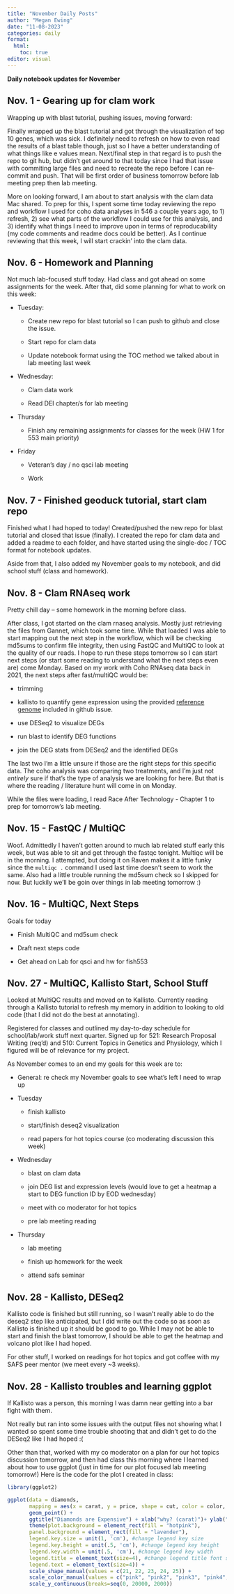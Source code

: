 ```yaml
---
title: "November Daily Posts"
author: "Megan Ewing"
date: "11-08-2023"
categories: daily
format: 
  html:
    toc: true
editor: visual
---
```


**Daily notebook updates for November**

## Nov. 1 - Gearing up for clam work

Wrapping up with blast tutorial, pushing issues, moving forward:

Finally wrapped up the blast tutorial and got through the visualization of top 10 genes, which was sick. I definitely need to refresh on how to even read the results of a blast table though, just so I have a better understanding of what things like e values mean. Next/final step in that regard is to push the repo to git hub, but didn't get around to that today since I had that issue with commiting large files and need to recreate the repo before I can re-commit and push. That will be first order of business tomorrow before lab meeting prep then lab meeting.

More on looking forward, I am about to start analysis with the clam data Mac shared. To prep for this, I spent some time today reviewing the repo and workflow I used for coho data analyses in 546 a couple years ago, to 1) refresh, 2) see what parts of the workflow I could use for this analysis, and 3) identify what things I need to improve upon in terms of reproducability (my code comments and readme docs could be better). As I continue reviewing that this week, I will start crackin' into the clam data.

## Nov. 6 - Homework and Planning

Not much lab-focused stuff today. Had class and got ahead on some assignments for the week. After that, did some planning for what to work on this week:

-   Tuesday:

    -   Create new repo for blast tutorial so I can push to github and close the issue.

    -   Start repo for clam data

    -   Update notebook format using the TOC method we talked about in lab meeting last week

-   Wednesday:

    -   Clam data work

    -   Read DEI chapter/s for lab meeting

-   Thursday

    -   Finish any remaining assignments for classes for the week (HW 1 for 553 main priority)

-   Friday

    -   Veteran's day / no qsci lab meeting

    -   Work

## Nov. 7 - Finished geoduck tutorial, start clam repo

Finished what I had hoped to today! Created/pushed the new repo for blast tutorial and closed that issue (finally). I created the repo for clam data and added a readme to each folder, and have started using the single-doc / TOC format for notebook updates.

Aside from that, I also added my November goals to my notebook, and did school stuff (class and homework).

## Nov. 8 - Clam RNAseq work

Pretty chill day -- some homework in the morning before class.

After class, I got started on the clam rnaseq analysis. Mostly just retrieving the files from Gannet, which took some time. While that loaded I was able to start mapping out the next step in the workflow, which will be checking md5sums to confirm file integrity, then using FastQC and MultiQC to look at the quality of our reads. I hope to run these steps tomorrow so I can start next steps (or start some reading to understand what the next steps even are) come Monday. Based on my work with Coho RNAseq data back in 2021, the next steps after fast/multiQC would be:

-   trimming

-   kallisto to quantify gene expression using the provided [reference genome](https://github.com/RobertsLab/resources/issues/1748) included in github issue.

-   use DESeq2 to visualize DEGs

-   run blast to identify DEG functions

-   join the DEG stats from DESeq2 and the identified DEGs

The last two I'm a little unsure if those are the right steps for this specific data. The coho analysis was comparing two treatments, and I'm just not *entirely* sure if that's the type of analysis we are looking for here. But that is where the reading / literature hunt will come in on Monday.

While the files were loading, I read Race After Technology - Chapter 1 to prep for tomorrow's lab meeting.

## Nov. 15 - FastQC / MultiQC

Woof. Admittedly I haven't gotten around to much lab related stuff early this week, but was able to sit and get through the fastqc tonight. Multiqc will be in the morning. I attempted, but doing it on Raven makes it a little funky since the `multiqc .` command I used last time doesn't seem to work the same. Also had a little trouble running the md5sum check so I skipped for now. But luckily we'll be goin over things in lab meeting tomorrow :)

## Nov. 16 - MultiQC, Next Steps

Goals for today

-   Finish MultiQC and md5sum check

-   Draft next steps code

-   Get ahead on Lab for qsci and hw for fish553

## Nov. 27 - MultiQC, Kallisto Start, School Stuff

Looked at MultiQC results and moved on to Kallisto. Currently reading through a Kallisto tutorial to refresh my memory in addition to looking to old code (that I did not do the best at annotating).

Registered for classes and outlined my day-to-day schedule for school/lab/work stuff next quarter. Signed up for 521: Research Proposal Writing (req'd) and 510: Current Topics in Genetics and Physiology, which I figured will be of relevance for my project.

As November comes to an end my goals for this week are to:

-   General: re check my November goals to see what's left I need to wrap up

-   Tuesday

    -   finish kallisto

    -   start/finish deseq2 visualization

    -   read papers for hot topics course (co moderating discussion this week)

-   Wednesday

    -   blast on clam data

    -   join DEG list and expression levels (would love to get a heatmap a start to DEG function ID by EOD wednesday)

    -   meet with co moderator for hot topics

    -   pre lab meeting reading

-   Thursday

    -   lab meeting

    -   finish up homework for the week

    -   attend safs seminar

## Nov. 28 - Kallisto, DESeq2

Kallisto code is finished but still running, so I wasn't really able to do the deseq2 step like anticipated, but I did write out the code so as soon as Kallisto is finished up it should be good to go. While I may not be able to start and finish the blast tomorrow, I should be able to get the heatmap and volcano plot like I had hoped.

For other stuff, I worked on readings for hot topics and got coffee with my SAFS peer mentor (we meet every \~3 weeks).

## Nov. 28 - Kallisto troubles and learning ggplot

If Kallisto was a person, this morning I was damn near getting into a bar fight with them.

Not really but ran into some issues with the output files not showing what I wanted so spent some time trouble shooting that and didn't get to do the DESeq2 like I had hoped :(

Other than that, worked with my co moderator on a plan for our hot topics discussion tomorrow, and then had class this morning where I learned about how to use ggplot (just in time for our plot focused lab meeting tomorrow!) Here is the code for the plot I created in class:

```r
library(ggplot2)

ggplot(data = diamonds, 
       mapping = aes(x = carat, y = price, shape = cut, color = color, alpha = clarity, size = depth)) +
       geom_point() + 
       ggtitle("Diamonds are Expensive") + xlab("why? (carat)")+ ylab("how expensive? (price)") + 
       theme(plot.background = element_rect(fill = "hotpink"), 
       panel.background = element_rect(fill = "lavender"),
       legend.key.size = unit(1, 'cm'), #change legend key size
       legend.key.height = unit(.5, 'cm'), #change legend key height
       legend.key.width = unit(.5, 'cm'), #change legend key width
       legend.title = element_text(size=4), #change legend title font size
       legend.text = element_text(size=4)) + 
       scale_shape_manual(values = c(21, 22, 23, 24, 25)) + 
       scale_color_manual(values = c("pink", "pink2", "pink3", "pink4", "hotpink", "hotpink2", "hotpink3")) + 
       scale_y_continuous(breaks=seq(0, 20000, 2000))


```
